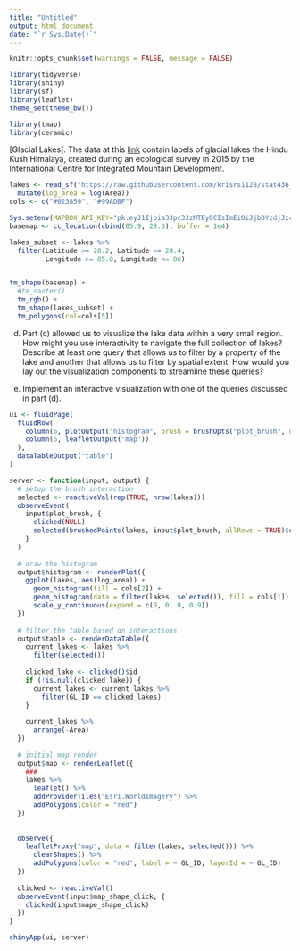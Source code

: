 ---
title: "Untitled"
output: html_document
date: "`r Sys.Date()`"
---

```{r, echo = FALSE}
knitr::opts_chunk$set(warnings = FALSE, message = FALSE)
```

```{r}
library(tidyverse)
library(shiny)
library(sf)
library(leaflet)
theme_set(theme_bw())

library(tmap)
library(ceramic)
```

[Glacial Lakes]. The data at this
[link](https://raw.githubusercontent.com/krisrs1128/stat436_s23/main/data/GL_3basins_2015.topojson)
contain labels of glacial lakes the Hindu Kush Himalaya, created during an
ecological survey in 2015 by the International Centre for Integrated Mountain
Development.

```{r}
lakes <- read_sf("https://raw.githubusercontent.com/krisrs1128/stat436_s23/main/data/GL_3basins_2015.topojson") %>%
  mutate(log_area = log(Area))
cols <- c("#023859", "#99ADBF")

```


```{r}
Sys.setenv(MAPBOX_API_KEY="pk.eyJ1Ijoia3Jpc3JzMTEyOCIsImEiOiJjbDYzdjJzczQya3JzM2Jtb2E0NWU1a3B3In0.Mk4-pmKi_klg3EKfTw-JbQ")
basemap <- cc_location(cbind(85.9, 28.3), buffer = 1e4)

lakes_subset <- lakes %>%
  filter(Latitude >= 28.2, Latitude <= 28.4,
         Longitude >= 85.8, Longitude <= 86)


tm_shape(basemap) +
  #tm_raster()
  tm_rgb() +
  tm_shape(lakes_subset) +
  tm_polygons(col=cols[5])
```

d. Part (c) allowed us to visualize the lake data within a very small region.
How might you use interactivity to navigate the full collection of lakes?
Describe at least one query that allows us to filter by a property of the lake
and another that allows us to filter by spatial extent. How would you lay out
the visualization components to streamline these queries?

e. Implement an interactive visualization with one of the queries discussed in
part (d).

```{r}
ui <- fluidPage(
  fluidRow(
    column(6, plotOutput("histogram", brush = brushOpts("plot_brush", direction = "x"))),
    column(6, leafletOutput("map"))
  ),
  dataTableOutput("table")
)

server <- function(input, output) {
  # setup the brush interaction
  selected <- reactiveVal(rep(TRUE, nrow(lakes)))
  observeEvent(
    input$plot_brush, {
      clicked(NULL)
      selected(brushedPoints(lakes, input$plot_brush, allRows = TRUE)$selected_)
    }
  )
  
  # draw the histogram
  output$histogram <- renderPlot({
    ggplot(lakes, aes(log_area)) +
      geom_histogram(fill = cols[2]) +
      geom_histogram(data = filter(lakes, selected()), fill = cols[1]) +
      scale_y_continuous(expand = c(0, 0, 0, 0.9))
  })
  
  # filter the table based on interactions
  output$table <- renderDataTable({
    current_lakes <- lakes %>%
      filter(selected())
    
    clicked_lake <- clicked()$id
    if (!is.null(clicked_lake)) {
      current_lakes <- current_lakes %>%
        filter(GL_ID == clicked_lakes)
    }
    
    current_lakes %>%
      arrange(-Area)
  })
  
  # initial map render
  output$map <- renderLeaflet({
    ###
    lakes %>%
      leaflet() %>%
      addProviderTiles("Esri.WorldImagery") %>%
      addPolygons(color = "red")
  })
  
  
  observe({
    leafletProxy("map", data = filter(lakes, selected())) %>%
      clearShapes() %>%
      addPolygons(color = "red", label = ~ GL_ID, layerId = ~ GL_ID)
  })
  
  clicked <- reactiveVal()
  observeEvent(input$map_shape_click, {
    clicked(input$mape_shape_click)
  })
}

shinyApp(ui, server)
```